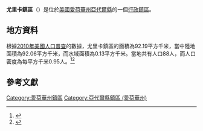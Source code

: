 {{noteTA
|G1=USState
|G2=地名
|G3=Unit
}}
{{Infobox settlement
|official_name            = 尤里卡鎮區
|native_name = Eureka Township
|settlement_type          = [[行政鎮區|行政鎮區]]
|image_skyline            = 
|imagesize                = 
|image_map                = Map highlighting Eureka Township, Adair County, Iowa.svg
|mapsize                  = 250px
|pushpin_map  =USA Iowa
|pushpin_label = 尤里卡鎮區
|pushpin_label_position   = top
|pushpin_map_caption      = 尤里卡鎮區在愛荷華州的位置
|subdivision_type         = [[世界政區索引|國家]]
|subdivision_type1        = [[美国州份|州份]]
|subdivision_type2        = [[愛荷華州行政区划|縣]]
|subdivision_name         = [[美国|美国]]
|subdivision_name1        = [[愛荷華州|愛荷華州]]
|subdivision_name2        = [[亞代爾縣_(愛荷華州)|亞代爾縣]]
|elevation_ft             = 1306
|elevation_m              = 398
|timezone                 = [[北美中部時區|北美中部時區]]
|area_total_km2           = 92.19
|area_land_km2            = 92.06
|area_water_km2           = 0.13
|area_total_sq_mi         = 
|area_land_sq_mi          = 
|area_water_sq_mi         = 
|population_as_of         = [[2010年美國人口普查|2010]]
|population_footnotes     = 
|population_total         = 88
|population_density_km2   = auto
|population_density_sq_mi = auto
|utc_offset               = -6
|coordinates              = {{coord|41|22|29|N|94|38|38|W|type:city_region:US-AL_source:GNS-enwiki|display=inline,title}}
| coor_pinpoint           = 
| coordinates_footnotes   = 
|timezone_DST             = CDT
|utc_offset_DST           = -5
|postal_code_type         = [[美國郵區編號|郵區編號]]
|postal_code              = 50846, 50849
|area_code                = {{link-en|电话区号641|Area code 641|641}}
|blank_name = [[地名信息系统|GNIS ID]]
|blank_info = 467800
}}
'''尤里卡鎮區'''（{{lang-en|Eureka Township}}）是位於[[美國|美國]][[愛荷華州|愛荷華州]][[亞代爾縣_(愛荷華州)|亞代爾縣]]的一個[[行政鎮區|行政鎮區]]。

== 地方資料 ==
根據[[2010年美國人口普查|2010年美國人口普查]]的數據，尤里卡鎮區的面積為92.19平方千米，當中陸地面積為92.06平方千米，而水域面積為0.13平方千米。當地共有人口88人，而人口密度為每平方千米0.95人。<ref name="GR8">{{cite web|url=http://factfinder2.census.gov|publisher=[[美国人口调查局|美国人口调查局]]|accessdate=2011-05-14|title=American FactFinder|archive-date=2013-09-11|archive-url=https://web.archive.org/web/20130911234518/http://factfinder2.census.gov/|dead-url=no}}</ref><ref>{{cite web|url=https://www.citypopulation.de/en/usa/iowa/admin/|title=USA: Iowa (Counties and Townships) - City Population}}</ref>

== 參考文獻 ==
{{reflist}}

{{亞代爾縣 (愛荷華州)}}

{{DEFAULTSORT:Eureka Township}}
[[Category:愛荷華州鎮區|Category:愛荷華州鎮區]]
[[Category:亞代爾縣鎮區_(愛荷華州)|Category:亞代爾縣鎮區 (愛荷華州)]]

{{Iowa-geo-stub}}
